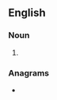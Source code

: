 ==English==

===Noun===
{{head|en|noun plural form}}

# {{plural of|tassie|lang=en}}

===Anagrams===
* {{l|en|siestas}}